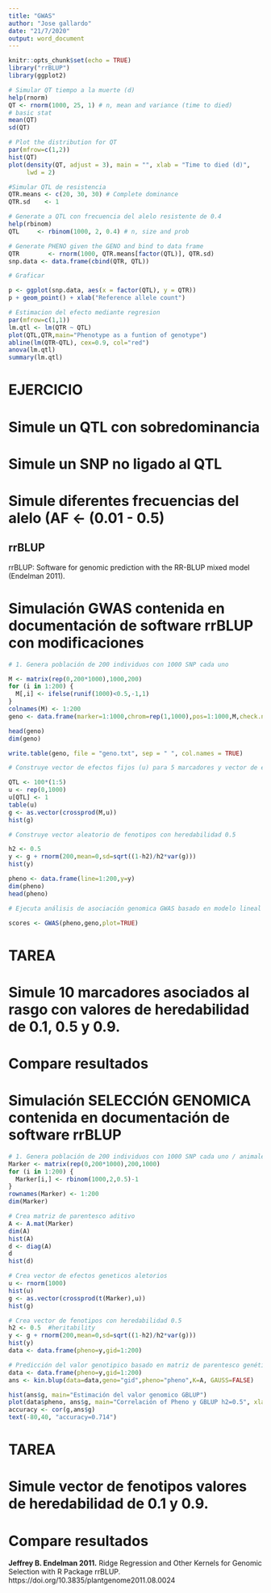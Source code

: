 ```yaml
---
title: "GWAS"
author: "Jose gallardo"
date: "21/7/2020"
output: word_document
---
```


```r
knitr::opts_chunk$set(echo = TRUE)
library("rrBLUP")
library(ggplot2)
```


```r
# Simular QT tiempo a la muerte (d)
help(rnorm)
QT <- rnorm(1000, 25, 1) # n, mean and variance (time to died)
# basic stat
mean(QT)
sd(QT)
```

```r
# Plot the distribution for QT
par(mfrow=c(1,2)) 
hist(QT)
plot(density(QT, adjust = 3), main = "", xlab = "Time to died (d)",
     lwd = 2)
```


```r
#Simular QTL de resistencia 
QTR.means <- c(20, 30, 30) # Complete dominance
QTR.sd    <- 1

# Generate a QTL con frecuencia del alelo resistente de 0.4
help(rbinom)
QTL     <- rbinom(1000, 2, 0.4) # n, size and prob
```

```r
# Generate PHENO given the GENO and bind to data frame
QTR        <- rnorm(1000, QTR.means[factor(QTL)], QTR.sd)
snp.data <- data.frame(cbind(QTR, QTL))

# Graficar

p <- ggplot(snp.data, aes(x = factor(QTL), y = QTR))
p + geom_point() + xlab("Reference allele count")
```


```r
# Estimacion del efecto mediante regresion
par(mfrow=c(1,1)) 
lm.qtl <- lm(QTR ~ QTL)
plot(QTL,QTR,main="Phenotype as a funtion of genotype")
abline(lm(QTR~QTL), cex=0.9, col="red")
anova(lm.qtl)
summary(lm.qtl)
```

# EJERCICIO
# Simule un QTL con sobredominancia
# Simule un SNP no ligado al QTL
# Simule diferentes frecuencias del alelo (AF <- (0.01 - 0.5)


## rrBLUP

rrBLUP: Software for genomic prediction with the RR-BLUP mixed model (Endelman 2011).

# Simulación GWAS contenida en documentación de software rrBLUP con modificaciones

```r
# 1. Genera población de 200 individuos con 1000 SNP cada uno

M <- matrix(rep(0,200*1000),1000,200)
for (i in 1:200) {
  M[,i] <- ifelse(runif(1000)<0.5,-1,1)
}
colnames(M) <- 1:200
geno <- data.frame(marker=1:1000,chrom=rep(1,1000),pos=1:1000,M,check.names=FALSE)

head(geno)
dim(geno)

write.table(geno, file = "geno.txt", sep = " ", col.names = TRUE)

```

```r
# Construye vector de efectos fijos (u) para 5 marcadores y vector de efectos aleatorios (g) para cada individuo.

QTL <- 100*(1:5)
u <- rep(0,1000)
u[QTL] <- 1
table(u)
g <- as.vector(crossprod(M,u))
hist(g)
```

```r
# Construye vector aleatorio de fenotipos con heredabilidad 0.5  

h2 <- 0.5
y <- g + rnorm(200,mean=0,sd=sqrt((1-h2)/h2*var(g)))
hist(y)

pheno <- data.frame(line=1:200,y=y)
dim(pheno)
head(pheno)
```

```r
# Ejecuta análisis de asociación genomica GWAS basado en modelo lineal mixto

scores <- GWAS(pheno,geno,plot=TRUE)
```

# TAREA
# Simule 10 marcadores asociados al rasgo con valores de heredabilidad de 0.1, 0.5 y 0.9.
# Compare resultados

# Simulación SELECCIÓN GENOMICA contenida en documentación de software rrBLUP

```r
# 1. Genera población de 200 individuos con 1000 SNP cada uno / animales están en filas y marcadores en columnas
Marker <- matrix(rep(0,200*1000),200,1000)
for (i in 1:200) {
  Marker[i,] <- rbinom(1000,2,0.5)-1
}
rownames(Marker) <- 1:200
dim(Marker)

```

```r
# Crea matriz de parentesco aditivo
A <- A.mat(Marker) 
dim(A)
hist(A)
d <- diag(A)
d
hist(d)
```

```r
# Crea vector de efectos geneticos aletorios
u <- rnorm(1000)
hist(u)
g <- as.vector(crossprod(t(Marker),u))
hist(g)

# Crea vector de fenotipos con heredabilidad 0.5
h2 <- 0.5  #heritability
y <- g + rnorm(200,mean=0,sd=sqrt((1-h2)/h2*var(g)))
hist(y)
data <- data.frame(pheno=y,gid=1:200)
```



```r
# Predicción del valor genotipico basado en matriz de parentesco genético aditivo
data <- data.frame(pheno=y,gid=1:200)
ans <- kin.blup(data=data,geno="gid",pheno="pheno",K=A, GAUSS=FALSE)

hist(ans$g, main="Estimación del valor genomico GBLUP")
plot(data$pheno, ans$g, main="Correlación of Pheno y GBLUP h2=0.5", xlab="Phenotype", ylab="GBLUP")
accuracy <- cor(g,ans$g)
text(-80,40, "accuracy=0.714")
```

# TAREA
# Simule vector de fenotipos valores de heredabilidad de 0.1 y 0.9.
# Compare resultados

**Jeffrey B. Endelman 2011.** Ridge Regression and Other Kernels for Genomic Selection with R Package rrBLUP. https://doi.org/10.3835/plantgenome2011.08.0024
